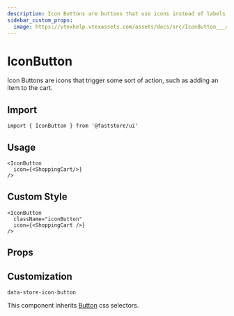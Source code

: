 ```yaml
---
description: Icon Buttons are buttons that use icons instead of labels.
sidebar_custom_props: 
  image: https://vtexhelp.vtexassets.com/assets/docs/src/IconButton___a815b0a38dda52d079b3f73784c92c6b.png
---
```



# IconButton

Icon Buttons are icons that trigger some sort of action, such as adding an item to the cart.

## Import

```tsx
import { IconButton } from '@faststore/ui'
```

## Usage

```tsx live
<IconButton
  icon={<ShoppingCart/>}
/>
```

## Custom Style

```tsx live
<IconButton
  className="iconButton"
  icon={<ShoppingCart />}
/>
```

## Props

<PropsSection name="IconButton" />

## Customization

`data-store-icon-button`

This component inherits [Button](/reference/ui/atoms/Button) css selectors.
